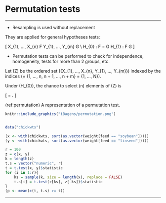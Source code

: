 # Permutation tests {-}

***

- Resampling is used without replacement

They are applied for general hypotheses tests:

\[ X_{1}, ..., X_{n} \sim F
   \quad \text{ and } \quad
   Y_{1}, ..., Y_{m} \sim G \\
   H_{0} : F = G \quad \text{ vs.} \quad H_{1} : F \neq G
\]

- Permutation tests can be performed to check for independence, 
  homogeneity, tests for more than 2 groups, etc.

Let \(Z\) be the ordered set \(\{X_{1}, ..., X_{n}, Y_{1}, ..., Y_{m}\}\)
indexed by the indices
\(\nu = \{1, ..., n, n + 1, ..., n + m\} = \{1, ..., N\}\).

Under \(H_{0}\), the chance to select \(n\) elements of \(Z\) is

\[ \frac{1}{\binom{N}{n}} = \frac{n! m!}{N!}. \]

(ref:permutation) A representation of a permutation test.
           
```r
knitr::include_graphics("iBagens/permutation.png")
```

```example
```

```r
data("chickwts")

(x <- with(chickwts, sort(as.vector(weight[feed == "soybean"]))))
(y <- with(chickwts, sort(as.vector(weight[feed == "linseed"]))))

r = 100
z = c(x, y)
k = length(z)
t.s = vector("numeric", r)
t = t.test(x, y)$statistic
for (i in 1:r){
    ks = sample(k, size = length(x), replace = FALSE)
    t.s[i] = t.test(z[ks], z[-ks])$statistic
}
(p <- mean(c(t, t.s) >= t))
```

***
